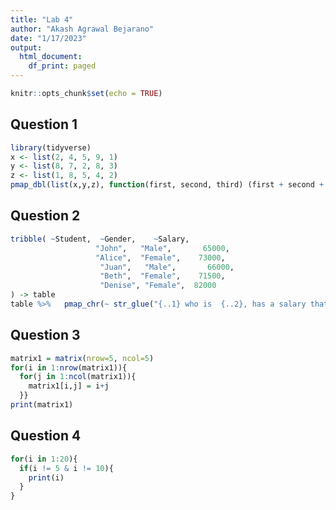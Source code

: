 ```yaml
---
title: "Lab 4"
author: "Akash Agrawal Bejarano"
date: "1/17/2023"
output:
  html_document:
    df_print: paged
---
```


```r
knitr::opts_chunk$set(echo = TRUE)
```

## Question 1
```r
library(tidyverse)
x <- list(2, 4, 5, 9, 1)
y <- list(8, 7, 2, 8, 3)
z <- list(1, 8, 5, 4, 2)
pmap_dbl(list(x,y,z), function(first, second, third) (first + second + third)^2)
```


## Question 2

```r
tribble( ~Student,  ~Gender,    ~Salary,
                   "John",   "Male",       65000,
                   "Alice",  "Female",    73000,
                    "Juan",   "Male",       66000,
                    "Beth",  "Female",    71500,
                    "Denise", "Female",  82000
) -> table
table %>%   pmap_chr(~ str_glue("{..1} who is  {..2}, has a salary that is {..3} dollars per year."))
```

## Question 3

```r
matrix1 = matrix(nrow=5, ncol=5)
for(i in 1:nrow(matrix1)){
  for(j in 1:ncol(matrix1)){
    matrix1[i,j] = i+j           
  }}
print(matrix1)
```

## Question 4

```r
for(i in 1:20){
  if(i != 5 & i != 10){
    print(i)
  }
}
```